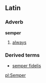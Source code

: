 ==Latin==
===Adverb===
'''semper'''
# [[always]]
===Derived terms===
*[[semper fidelis]]
[[pl:Semper]]